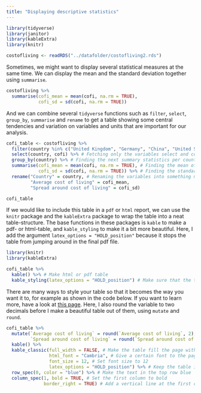 ```yaml
---
title: "Displaying descriptive statistics"
---
```


```r
library(tidyverse)
library(janitor)
library(kableExtra)
library(knitr)

costofliving <- readRDS("../datafolder/costofliving2.rds")
```

Sometimes, we might want to display several statistical measures at the same time. We can display the mean and the standard deviation together using `summarise`.

```r
costofliving %>%
  summarise(cofi_mean = mean(cofi, na.rm = TRUE),
            cofi_sd = sd(cofi, na.rm = TRUE))
```

And we can combine several `tidyverse` functions such as `filter`, `select`, `group_by`, `summarise` and `rename` to get a table showing some central tendencies and variation on variables and units that are important for our analysis.

```r

cofi_table <- costofliving %>%
  filter(country %in% c("United Kingdom", "Germany", "China", "United States")) %>% # Picking out these countries
  select(country, cofi) %>% # Fetching only the variables select and cofi
  group_by(country) %>% # Finding the next summary statistics per country
  summarise(cofi_mean = mean(cofi, na.rm = TRUE), # Finding the mean of cost of living (per country)
            cofi_sd = sd(cofi, na.rm = TRUE)) %>% # Finding the standard deviation of cost of living (per country)
  rename("Country" = country, # Renaming the variables into something more human readable
         "Average cost of living" = cofi_mean,
         "Spread around cost of living" = cofi_sd)

cofi_table
```

If we would like to include this table in a `pdf` or `html` report, we can use the `knitr` package and the `kableExtra` package to wrap the table into a neat table-structure. The base functions in these packages is `kable` to make a pdf- or html-table, and `kable_styling` to make it a bit more beautiful. Here, I add the argument `latex_options = "HOLD_position"` because it stops the table from jumping around in the final pdf file.

```r

library(knitr)
library(kableExtra)

cofi_table %>%
  kable() %>% # Make html or pdf table
  kable_styling(latex_options = "HOLD_position") # Make sure that the table stays in place

```

There are many ways to style your table so that it becomes the way you want it to, for example as shown in the code below. If you want to learn more, have a look at [this page](https://cran.r-project.org/web/packages/kableExtra/vignettes/awesome_table_in_html.html). Here, I also round the variable to two decimals before I make a beautiful table out of them, using `mutate` and `round`.

```r
cofi_table %>%
  mutate(`Average cost of living` = round(`Average cost of living`, 2), # Rounding the variable into two decimals
         `Spread around cost of living` = round(`Spread around cost of living`, 2)) %>%
  kable() %>%
  kable_classic(full_width = FALSE, # Make the table fill the page with theme "classic"
                html_font = "Cambria", # Give a certain font to the page
                font_size = 12, # Set font size to 12
                latex_options = "HOLD_position") %>% # Keep the table in this spot when making the pdf file
  row_spec(0, color = "blue") %>% # Make the text in the top row blue
  column_spec(1, bold = TRUE, # Set the first column to bold
              border_right = TRUE) # Add a vertical line at the first column

```

